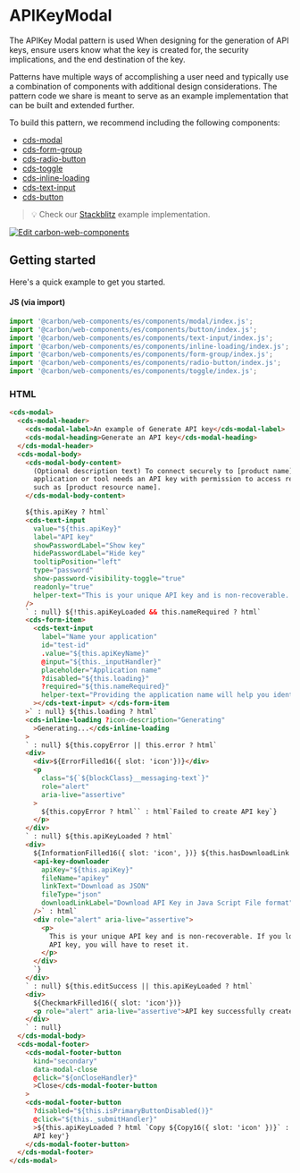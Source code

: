 
<Meta of={apiKeyModalStories} />

# APIKeyModal

The APIKey Modal pattern is used When designing for the generation of API keys,
ensure users know what the key is created for, the security implications, and
the end destination of the key.

Patterns have multiple ways of accomplishing a user need and typically use a
combination of components with additional design considerations. The pattern
code we share is meant to serve as an example implementation that can be built
and extended further.

To build this pattern, we recommend including the following components:

- [cds-modal](https://web-components.carbondesignsystem.com/?path=/docs/components-modal)
- [cds-form-group](https://web-components.carbondesignsystem.com/?path=/docs/components-form-group)
- [cds-radio-button](https://web-components.carbondesignsystem.com/?path=/docs/components-radio-button)
- [cds-toggle](https://web-components.carbondesignsystem.com/?path=/docs/components-toggle)
- [cds-inline-loading](https://web-components.carbondesignsystem.com/?path=/docs/components-inline-loading)
- [cds-text-input](https://web-components.carbondesignsystem.com/?path=/docs/components-text-input)
- [cds-button](https://web-components.carbondesignsystem.com/?path=/docs/components-button)

> 💡 Check our
> [Stackblitz](https://stackblitz.com/github/carbon-design-system/ibm-products/tree/main/packages/ibm-products-web-components/examples/api-key-modal)
> example implementation.

[![Edit carbon-web-components](https://developer.stackblitz.com/img/open_in_stackblitz.svg)](https://stackblitz.com/github/carbon-design-system/ibm-products/tree/main/packages/ibm-products-web-components/examples/api-key-modal)

## Getting started

Here's a quick example to get you started.

#### JS (via import)

```javascript
import '@carbon/web-components/es/components/modal/index.js';
import '@carbon/web-components/es/components/button/index.js';
import '@carbon/web-components/es/components/text-input/index.js';
import '@carbon/web-components/es/components/inline-loading/index.js';
import '@carbon/web-components/es/components/form-group/index.js';
import '@carbon/web-components/es/components/radio-button/index.js';
import '@carbon/web-components/es/components/toggle/index.js';
```

### HTML

```html
<cds-modal>
  <cds-modal-header>
    <cds-modal-label>An example of Generate API key</cds-modal-label>
    <cds-modal-heading>Generate an API key</cds-modal-heading>
  </cds-modal-header>
  <cds-modal-body>
    <cds-modal-body-content>
      (Optional description text) To connect securely to [product name], your
      application or tool needs an API key with permission to access resources
      such as [product resource name].
    </cds-modal-body-content>

    ${this.apiKey ? html`
    <cds-text-input
      value="${this.apiKey}"
      label="API key"
      showPasswordLabel="Show key"
      hidePasswordLabel="Hide key"
      tooltipPosition="left"
      type="password"
      show-password-visibility-toggle="true"
      readonly="true"
      helper-text="This is your unique API key and is non-recoverable. If you lose this API key, you will have to reset it."
    />
    ` : null} ${!this.apiKeyLoaded && this.nameRequired ? html`
    <cds-form-item>
      <cds-text-input
        label="Name your application"
        id="test-id"
        .value="${this.apiKeyName}"
        @input="${this._inputHandler}"
        placeholder="Application name"
        ?disabled="${this.loading}"
        ?required="${this.nameRequired}"
        helper-text="Providing the application name will help you identify your API key later."
      ></cds-text-input> </cds-form-item
    >` : null} ${this.loading ? html`
    <cds-inline-loading ?icon-description="Generating"
      >Generating...</cds-inline-loading
    >
    ` : null} ${this.copyError || this.error ? html`
    <div>
      <div>${ErrorFilled16({ slot: 'icon'})}</div>
      <p
        class="${`${blockClass}__messaging-text`}"
        role="alert"
        aria-live="assertive"
      >
        ${this.copyError ? html`` : html`Failed to create API key`}
      </p>
    </div>
    ` : null} ${this.apiKeyLoaded ? html`
    <div>
      ${InformationFilled16({ slot: 'icon', })} ${this.hasDownloadLink ? html`
      <api-key-downloader
        apiKey="${this.apiKey}"
        fileName="apikey"
        linkText="Download as JSON"
        fileType="json"
        downloadLinkLabel="Download API Key in Java Script File format"
      />` : html`
      <div role="alert" aria-live="assertive">
        <p>
          This is your unique API key and is non-recoverable. If you lose this
          API key, you will have to reset it.
        </p>
      </div>
      `}
    </div>
    ` : null} ${this.editSuccess || this.apiKeyLoaded ? html`
    <div>
      ${CheckmarkFilled16({ slot: 'icon'})}
      <p role="alert" aria-live="assertive">API key successfully created</p>
    </div>
    ` : null}
  </cds-modal-body>
  <cds-modal-footer>
    <cds-modal-footer-button
      kind="secondary"
      data-modal-close
      @click="${onCloseHandler}"
      >Close</cds-modal-footer-button
    >
    <cds-modal-footer-button
      ?disabled="${this.isPrimaryButtonDisabled()}"
      @click="${this._submitHandler}"
      >${this.apiKeyLoaded ? html `Copy ${Copy16({ slot: 'icon' })}` : 'Generate
      API key'}
    </cds-modal-footer-button>
  </cds-modal-footer>
</cds-modal>
```
